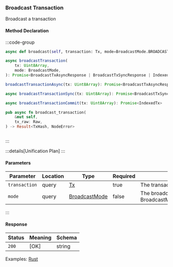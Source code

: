 ### Broadcast Transaction

Broadcast a transaction

#### Method Declaration

:::code-group

```python [Python]
async def broadcast(self, transaction: Tx, mode=BroadcastMode.BROADCAST_MODE_SYNC)
```

```typescript [TypeScript]
async broadcastTransaction(
    tx: Uint8Array,
    mode: BroadcastMode,
): Promise<BroadcastTxAsyncResponse | BroadcastTxSyncResponse | IndexedTx>

broadcastTransactionAsync(tx: Uint8Array): Promise<BroadcastTxAsyncResponse>

async broadcastTransactionSync(tx: Uint8Array): Promise<BroadcastTxSyncResponse>

async broadcastTransactionCommit(tx: Uint8Array): Promise<IndexedTx>
```

```rust [Rust]
pub async fn broadcast_transaction(
    &mut self,
    tx_raw: Raw,
) -> Result<TxHash, NodeError>
```

```url [API]
```

:::

:::details[Unification Plan]
:::

#### Parameters

| Parameter     | Location  | Type              | Required  | Description                                                           |
| ------------- | --------- | ----------------- | --------- | --------------------------------------------------------------------- |
| `transaction` | query     | [Tx]              | true      | The transaction to broadcast.                        |
| `mode`        | query     | [BroadcastMode]   | false     | The broadcast mode. Defaults to BroadcastMode.BROADCAST_MODE_SYNC.    |

:::

#### Response

| Status | Meaning     | Schema |
| ------ | ----------- | ------ |
| `200`  | [OK]        | string |

Examples: [Rust]

[Rust]: https://github.com/dydxprotocol/v4-clients/blob/3e8c7e1b960291b7ef273962d374d9934a5c4d33/v4-client-rs/client/examples/withdraw_other.rs#L71


[Tx]: /types/tx
[BroadcastMode]: /types/broadcast_mode